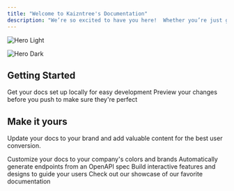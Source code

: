 ```yaml
---
title: "Welcome to Kaizntree's Documentation"
description: "We’re so excited to have you here!  Whether you’re just getting started or looking for answers to your burning questions, you’ve come to the right place. Our goal is to make your experience as smooth and seamless as possible. Think of this as your one-stop shop for all things Kaizntree-from quick tips to detailed insights. If you don’t find what you’re looking for, feel free to reach out at operations@kaizntree.com!  We’re always here to help. Let’s get you on your way to simplifying your business operations with Kaizntree! "
---
```


<img
  className="block dark:hidden"
  src="/images/hero-light.png"
  alt="Hero Light"
/>

<img
  className="hidden dark:block"
  src="/Kaizntree_White_Logo.webp"
  alt="Hero Dark"
  title={true}
/>

## Getting Started

<CardGroup cols={3}>
  <Card title="Uploading Data" icon="upload" href="https://mintlify.com/docs/uploading_data">
    Get your docs set up locally for easy development
  </Card>
  <Card title="Recording a Build Order" icon="calendar-lines-pen" href="https://mintlify.com/docs/build_order">
    Preview your changes before you push to make sure they're perfect
  </Card>
  <Card title="Setting Low Stock Alerts" icon="alarm-exclamation" href="https://mintlify.com/docs/stock_alert">
    
  </Card>
</CardGroup>

## Make it yours

Update your docs to your brand and add valuable content for the best user conversion.

<CardGroup cols={2}>
  <Card title="Customize Style" icon="palette" href="https://mintlify.com/docs/settings/global">
    Customize your docs to your company's colors and brands
  </Card>
  <Card title="Reference APIs" icon="code" href="https://mintlify.com/docs/api-playground/openapi">
    Automatically generate endpoints from an OpenAPI spec
  </Card>
  <Card title="Add Components" icon="screwdriver-wrench" href="https://mintlify.com/docs/content/components/accordions">
    Build interactive features and designs to guide your users
  </Card>
  <Card title="Get Inspiration" icon="stars" href="https://mintlify.com/customers">
    Check out our showcase of our favorite documentation
  </Card>
</CardGroup>